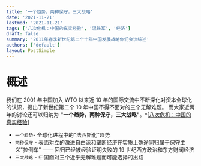 ```yaml
---
title: '一个趋势，两种保守，三大战略'
date: '2021-11-21'
lastmod: '2021-11-21'
tags: ['八次危机：中国的真实经验', '温铁军', '经济']
draft: false
summary: '2011年春季新世纪第二个十年中国发展战略你们会议综述'
authors: ['default']
layout: PostSimple
---
```


# 概述

我们在 2001 年中国加入 WTO 以来近 10 年的国际交流中不断深化对资本全球化的认识，提出了新世纪第二个 10 年中国不得不面对的三个无解难题。
而大家近两年的讨论还可以归纳为 **"一个趋势，两种保守，三大战略"**。^[[八次危机：中国的真实经验](https://baike.baidu.com/item/八次危机：中国的真实经验/16371151)]

- `一个趋势`- 全球化进程中的"法西斯化"趋势
- `两种保守` - 表面对立的激进自由派和垄断经济在实质上殊途同归属于保守主义"拉倒车" —— 回归已经被经验证明失败的 19 世纪西方政治和东方财阀经济
- `三大战略` - 中国面对三个近乎无解难题而可能选择的出路
